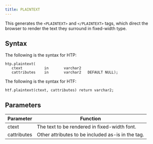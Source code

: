 ```yaml
---
title: PLAINTEXT
---
```


This generates the `<PLAINTEXT>` and `</PLAINTEXT>` tags, which direct the browser to render the text they surround in fixed-width type.

## Syntax

The following is the syntax for HTP:
```
htp.plaintext(
   ctext          in       varchar2
   cattributes    in       varchar2   DEFAULT NULL);
```

The following is the syntax for HTF:
```
htf.plaintext(ctext, cattributes) return varchar2;
```

## Parameters

| Parameter | Function |
| --------- | -------- |
| ctext | The text to be rendered in fixed-width font. |
| cattributes | Other attributes to be included as-is in the tag. |
